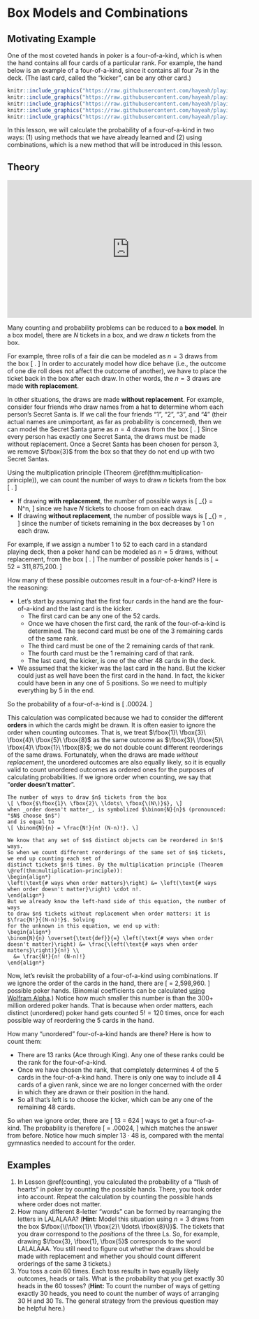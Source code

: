 # Box Models and Combinations {#box-models}

## Motivating Example {-}

One of the most coveted hands in poker is a four-of-a-kind, which is when the hand contains 
all four cards of a particular rank. For example, the hand below is an example of a four-of-a-kind, 
since it contains all four 7s in the deck. (The last card, called the "kicker", can be any other card.)

```r
knitr::include_graphics("https://raw.githubusercontent.com/hayeah/playing-cards-assets/master/png/7_of_hearts.png")
knitr::include_graphics("https://raw.githubusercontent.com/hayeah/playing-cards-assets/master/png/7_of_clubs.png")
knitr::include_graphics("https://raw.githubusercontent.com/hayeah/playing-cards-assets/master/png/7_of_spades.png")
knitr::include_graphics("https://raw.githubusercontent.com/hayeah/playing-cards-assets/master/png/7_of_diamonds.png")
knitr::include_graphics("https://raw.githubusercontent.com/hayeah/playing-cards-assets/master/png/jack_of_spades.png")
```

In this lesson, we will calculate the probability of a four-of-a-kind in two ways: (1) 
using methods that we have already learned and (2) using combinations, which is a new 
method that will be introduced in this lesson.

## Theory {-}

<iframe width="560" height="315" src="https://www.youtube.com/embed/M3VFRQCQZJ8" frameborder="0" allow="accelerometer; autoplay; encrypted-media; gyroscope; picture-in-picture" allowfullscreen></iframe>

Many counting and probability problems can be reduced to a **box model**. 
In a box model, there are $N$ tickets in a box, and we draw
$n$ tickets from the box.

For example, three rolls of a fair die can be modeled as $n=3$ draws from 
the box 
\[ \fbox{$\fbox{1}\ \fbox{2}\ \fbox{3}\ \fbox{4}\ \fbox{5}\ \fbox{6}$}. \]
In order to accurately model how dice behave (i.e., the outcome of one die 
roll does not affect the outcome of another), we have to place the ticket 
back in the box after each draw. In other 
words, the $n=3$ draws are made **with replacement**.

In other situations, the draws are made **without replacement**. 
For example, consider four friends who draw names from a hat to determine 
whom each person's Secret Santa is. If we call the four friends 
"1", "2", "3", and "4" (their actual names are unimportant, as far as 
probability is concerned), then we can model the Secret Santa game as 
$n=4$ draws from the box
\[ \fbox{$\fbox{1}\ \fbox{2}\ \fbox{3}\ \fbox{4}$}. \]
Since every person has exactly one Secret Santa, the draws must be made 
without replacement. Once a Secret Santa has been chosen for person 3, 
we remove $\fbox{3}$ from the box so that they do not end up with
two Secret Santas.

Using the multiplication principle (Theorem \@ref(thm:multiplication-principle)), we can count the number of ways to 
draw $n$ tickets from the box 
\[ \fbox{$\fbox{1}\ \fbox{2}\ \ldots\ \fbox{\(N\)}$}. \]

- If drawing **with replacement**, the number of possible ways is 
\[ \underbrace{N \cdot N \cdot N \cdot \ldots \cdot N}_{\text{$n$ terms}} = N^n, \]
since we have $N$ tickets to choose from on each draw.
- If drawing **without replacement**, the number of possible ways is
\[ \underbrace{N \cdot (N-1) \cdot (N-2) \cdot \ldots \cdot (N-n+1)}_{\text{$n$ terms}} = \frac{N!}{(N-n)!}, \]
since the number of tickets remaining in the box decreases by 1 on each draw.

For example, if we assign a number 1 to 52 to each card in a standard playing deck, then 
a poker hand can be modeled as $n=5$ draws, without replacement, from the box 
\[ \fbox{$\fbox{1}\ \fbox{2}\ \ldots\ \fbox{52}$}. \]
The number of possible poker hands is 
\[ \frac{52!}{(52-5)!} = 52 \cdot 51 \cdot 50 \cdot 49 \cdot 48 = 311,875,200. \]

How many of these possible outcomes result in a four-of-a-kind? Here is the reasoning:

- Let's start by assuming that the first four cards in the hand are the four-of-a-kind and the 
last card is the kicker.
    - The first card can be any one of the 52 cards.
    - Once we have chosen the first card, the rank of the four-of-a-kind is determined. 
    The second card must be one of the 3 remaining cards of the same rank.
    - The third card must be one of the 2 remaining cards of that rank.
    - The fourth card must be the 1 remaining card of that rank.
    - The last card, the kicker, is one of the other 48 cards in the deck.
- We assumed that the kicker was the last card in the hand. But the kicker could just as well have been the first card in the hand. In fact, the kicker could have been in any one of 5 positions. So we need to multiply 
everything by 5 in the end.

So the probability of a four-of-a-kind is
\[ \frac{(52 \cdot 3 \cdot 2 \cdot 1 \cdot 48) \cdot 5}{52 \cdot 51 \cdot 50 \cdot 49 \cdot 48} \approx .00024. \]

This calculation was complicated because we had to consider the different **orders** 
in which the cards might be drawn. It is often easier to 
ignore the order when counting outcomes. That is, we treat $\fbox{1}\ \fbox{3}\ \fbox{4}\ \fbox{5}\ \fbox{8}$ 
as the same outcome as $\fbox{3}\ \fbox{5}\ \fbox{4}\ \fbox{1}\ \fbox{8}$; we do not double count 
different reorderings of the same draws. Fortunately, when the draws are made _without replacement_, 
the unordered outcomes are also equally likely, so it is equally valid to count unordered outcomes as 
ordered ones for the purposes of calculating probabilities. If we ignore order when counting, 
we say that "**order doesn't matter**".

```theorem
The number of ways to draw $n$ tickets from the box 
\[ \fbox{$\fbox{1}\ \fbox{2}\ \ldots\ \fbox{\(N\)}$}, \]
when _order doesn't matter_, is symbolized $\binom{N}{n}$ (pronounced: "$N$ choose $n$") 
and is equal to 
\[ \binom{N}{n} = \frac{N!}{n! (N-n)!}. \]
```
```proof
We know that any set of $n$ distinct objects can be reordered in $n!$ ways. 
So when we count different reorderings of the same set of $n$ tickets, we end up counting each set of 
distinct tickets $n!$ times. By the multiplication principle (Theorem \@ref(thm:multiplication-principle)):
\begin{align*}
\left(\text{# ways when order matters}\right) &= \left(\text{# ways when order doesn't matter}\right) \cdot n!.
\end{align*}
But we already know the left-hand side of this equation, the number of ways 
to draw $n$ tickets without replacement when order matters: it is $\frac{N!}{(N-n)!}$. Solving 
for the unknown in this equation, we end up with:
\begin{align*}
\binom{N}{n} \overset{\text{def}}{=} \left(\text{# ways when order doesn't matter}\right) &= \frac{\left(\text{# ways when order matters}\right)}{n!} \\
  &= \frac{N!}{n! (N-n)!}
\end{align*}
```

Now, let's revisit the probability of a four-of-a-kind using combinations. If we ignore the order 
of the cards in the hand, there are 
\[ \binom{52}{5} = 2,598,960. \]
possible poker hands. (Binomial coefficients can be calculated [using Wolfram Alpha](https://www.wolframalpha.com/input/?i=52%20choose%205).) Notice how much smaller this number is 
than the 300+ million ordered poker hands. That is because when order matters, 
each distinct (unordered) poker hand gets counted $5! = 120$ times, once for each possible way of 
reordering the 5 cards in the hand.

How many "unordered" four-of-a-kind hands are there? Here is how to count them:

- There are 13 ranks (Ace through King). Any one of these ranks could be the rank for the four-of-a-kind.
- Once we have chosen the rank, that completely determines 4 of the 5 cards in the four-of-a-kind hand. 
There is only one way to include all 4 cards of a given rank, since we are no longer concerned with 
the order in which they are drawn or their position in the hand.
- So all that's left is to choose the kicker, which can be any one of the remaining 48 cards.

So when we ignore order, there are 
\[ 13 \cdot 48 = 624 \]
ways to get a four-of-a-kind. The probability is therefore 
\[ \frac{13 \times 48}{\binom{52}{5}} = \frac{624}{2,598,960} \approx .00024, \]
which matches the answer from before. Notice how much simpler $13 \cdot 48$ is, compared 
with the mental gymnastics needed to account for the order. 



## Examples {-}

1. In Lesson \@ref(counting), you calculated the probability of a "flush of hearts" in poker by counting 
the possible hands. There, you took order into account. Repeat the calculation 
by counting the possible hands where order does not matter.
2. How many different 8-letter "words" can be formed by rearranging the letters in LALALAAA? 
(**Hint:** Model this situation using $n=3$ draws from the box 
$\fbox{\(\fbox{1}\ \fbox{2}\ \ldots\ \fbox{8}\)}$. The tickets that you 
draw correspond to the _positions_ of the three Ls. So, for example, drawing 
$\fbox{3}, \fbox{1}, \fbox{5}$ corresponds to the word LALALAAA. 
You still need to figure out whether the draws should be made with replacement and whether you should 
count different orderings of the same 3 tickets.)
3. You toss a coin 60 times. Each toss results in two equally likely outcomes, heads or tails. 
What is the probability that you get exactly 30 heads in the 60 tosses?
(**Hint:** To count the number of ways of getting exactly 30 heads, you need to count the number of 
ways of arranging 30 H and 30 Ts. The general strategy from the previous question may be helpful here.)
